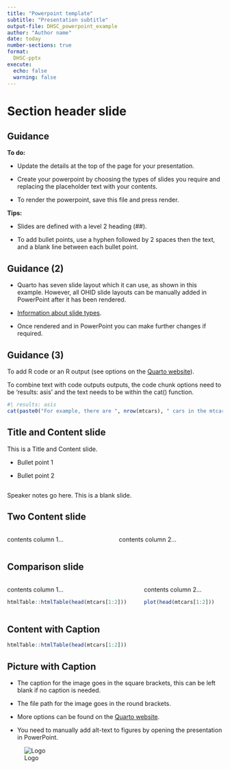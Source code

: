 ```yaml
---
title: "Powerpoint template"
subtitle: "Presentation subtitle"
output-file: DHSC_powerpoint_example
author: "Author name"
date: today
number-sections: true
format:
  DHSC-pptx
execute:
  echo: false
  warning: false
---
```


# Section header slide

## Guidance

**To do:**

-   Update the details at the top of the page for your presentation.

-   Create your powerpoint by choosing the types of slides you require and replacing the placeholder text with your contents.

-   To render the powerpoint, save this file and press render.

**Tips:**

-   Slides are defined with a level 2 heading (##).

-   To add bullet points, use a hyphen followed by 2 spaces then the text, and a blank line between each bullet point.

## Guidance (2)

-   Quarto has seven slide layout which it can use, as shown in this example. However, all OHID slide layouts can be manually added in PowerPoint after it has been rendered.

-   [Information about slide types](https://quarto.org/docs/presentations/powerpoint.html#slide-layouts).

-   Once rendered and in PowerPoint you can make further changes if required.

## Guidance (3)

To add R code or an R output (see options on the [Quarto website](https://quarto.org/docs/reference/cells/cells-knitr.html#overview)).

To combine text with code outputs outputs, the code chunk options need to be 'results: asis' and the text needs to be within the cat() function.

```r
#| results: asis
cat(paste0("For example, there are ", nrow(mtcars), " cars in the mtcars dataset."))
```

## Title and Content slide

This is a Title and Content slide.

-   Bullet point 1

-   Bullet point 2

## 

::: notes
Speaker notes go here. This is a blank slide.
:::

## Two Content slide

::: columns
::: column
contents column 1...
:::

::: column
contents column 2...
:::
:::

## Comparison slide

::: columns
::: column
contents column 1...

```r
htmlTable::htmlTable(head(mtcars[1:2]))
```
:::

::: column
contents column 2...


```r
plot(head(mtcars[1:2]))
```
:::
:::

## Content with Caption

```r
htmlTable::htmlTable(head(mtcars[1:2]))
```

## Picture with Caption

-   The caption for the image goes in the square brackets, this can be left blank if no caption is needed.

-   The file path for the image goes in the round brackets.

-   More options can be found on the [Quarto website](https://quarto.org/docs/authoring/figures.html).

-   You need to manually add alt-text to figures by opening the presentation in PowerPoint.

![Logo](_extensions/DHSC/assets/DHSC_3268_AW.png)
